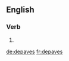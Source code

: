 
==English==

===Verb===
{{head|en|verb form}}

# {{en-third-person singular of|depave}}

[[de:depaves]]
[[fr:depaves]]